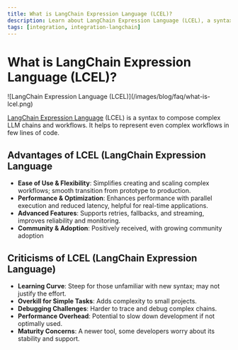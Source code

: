 ```yaml
---
title: What is LangChain Expression Language (LCEL)?
description: Learn about LangChain Expression Language (LCEL), a syntax for composing complex LLM chains and workflows. Discover its advantages, criticisms, and how it simplifies creating and scaling complex workflows.
tags: [integration, integration-langchain]
---
```


# What is LangChain Expression Language (LCEL)?

<Frame border fullWidth>
  ![LangChain Expression Language (LCEL)](/images/blog/faq/what-is-lcel.png)
</Frame>

[LangChain Expression Language](https://blog.langchain.dev/langchain-expression-language/) (LCEL) is a syntax to compose complex LLM chains and workflows. It helps to represent even complex workflows in few lines of code.

## Advantages of LCEL (LangChain Expression Language

- **Ease of Use & Flexibility**: Simplifies creating and scaling complex workflows; smooth transition from prototype to production.
- **Performance & Optimization**: Enhances performance with parallel execution and reduced latency, helpful for real-time applications.
- **Advanced Features**: Supports retries, fallbacks, and streaming, improves reliability and monitoring.
- **Community & Adoption**: Positively received, with growing community adoption

## Criticisms of LCEL (LangChain Expression Language)

- **Learning Curve**: Steep for those unfamiliar with new syntax; may not justify the effort.
- **Overkill for Simple Tasks**: Adds complexity to small projects.
- **Debugging Challenges**: Harder to trace and debug complex chains.
- **Performance Overhead**: Potential to slow down development if not optimally used.
- **Maturity Concerns**: A newer tool, some developers worry about its stability and support.
